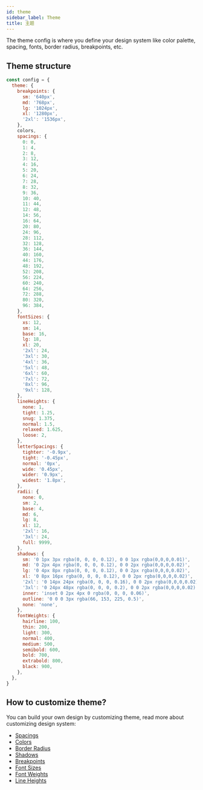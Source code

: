 ```yaml
---
id: theme
sidebar_label: Theme
title: 主题
---
```


The theme config is where you define your design system like
color palette, spacing, fonts, border radius, breakpoints, etc.

## Theme structure

```js
const config = {
  theme: {
    breakpoints: {
      sm: '640px',
      md: '768px',
      lg: '1024px',
      xl: '1280px',
      '2xl': '1536px',
    },
    colors,
    spacings: {
      0: 0,
      1: 4,
      2: 8,
      3: 12,
      4: 16,
      5: 20,
      6: 24,
      7: 28,
      8: 32,
      9: 36,
      10: 40,
      11: 44,
      12: 48,
      14: 56,
      16: 64,
      20: 80,
      24: 96,
      28: 112,
      32: 128,
      36: 144,
      40: 160,
      44: 176,
      48: 192,
      52: 208,
      56: 224,
      60: 240,
      64: 256,
      72: 288,
      80: 320,
      96: 384,
    },
    fontSizes: {
      xs: 12,
      sm: 14,
      base: 16,
      lg: 18,
      xl: 20,
      '2xl': 24,
      '3xl': 30,
      '4xl': 36,
      '5xl': 48,
      '6xl': 60,
      '7xl': 72,
      '8xl': 96,
      '9xl': 128,
    },
    lineHeights: {
      none: 1,
      tight: 1.25,
      snug: 1.375,
      normal: 1.5,
      relaxed: 1.625,
      loose: 2,
    },
    letterSpacings: {
      tighter: '-0.9px',
      tight: '-0.45px',
      normal: '0px',
      wide: '0.45px',
      wider: '0.9px',
      widest: '1.8px',
    },
    radii: {
      none: 0,
      sm: 2,
      base: 4,
      md: 6,
      lg: 8,
      xl: 12,
      '2xl': 16,
      '3xl': 24,
      full: 9999,
    },
    shadows: {
      sm: '0 1px 3px rgba(0, 0, 0, 0.12), 0 0 1px rgba(0,0,0,0.01)',
      md: '0 2px 4px rgba(0, 0, 0, 0.12), 0 0 2px rgba(0,0,0,0.02)',
      lg: '0 4px 8px rgba(0, 0, 0, 0.12), 0 0 2px rgba(0,0,0,0.02)',
      xl: '0 8px 16px rgba(0, 0, 0, 0.12), 0 0 2px rgba(0,0,0,0.02)',
      '2xl': '0 14px 24px rgba(0, 0, 0, 0.16), 0 0 2px rgba(0,0,0,0.02)',
      '3xl': '0 24px 48px rgba(0, 0, 0, 0.2), 0 0 2px rgba(0,0,0,0.02)',
      inner: 'inset 0 2px 4px 0 rgba(0, 0, 0, 0.06)',
      outline: '0 0 0 3px rgba(66, 153, 225, 0.5)',
      none: 'none',
    },
    fontWeights: {
      hairline: 100,
      thin: 200,
      light: 300,
      normal: 400,
      medium: 500,
      semibold: 600,
      bold: 700,
      extrabold: 800,
      black: 900,
    },
  },
}
```

## How to customize theme?

You can build your own design by customizing theme, read more about customizing design system:

- [Spacings](/zh-cn/docs/design-system-spacings)
- [Colors](/zh-cn/docs/design-system-colors)
- [Border Radius](/zh-cn/docs/design-system-radii)
- [Shadows](/zh-cn/docs/design-system-shadows)
- [Breakpoints](/zh-cn/docs/design-system-breakpoints)
- [Font Sizes](/zh-cn/docs/design-system-font-sizes)
- [Font Weights](/zh-cn/docs/design-system-font-weights)
- [Line Heights](/zh-cn/docs/design-system-line-heights)
